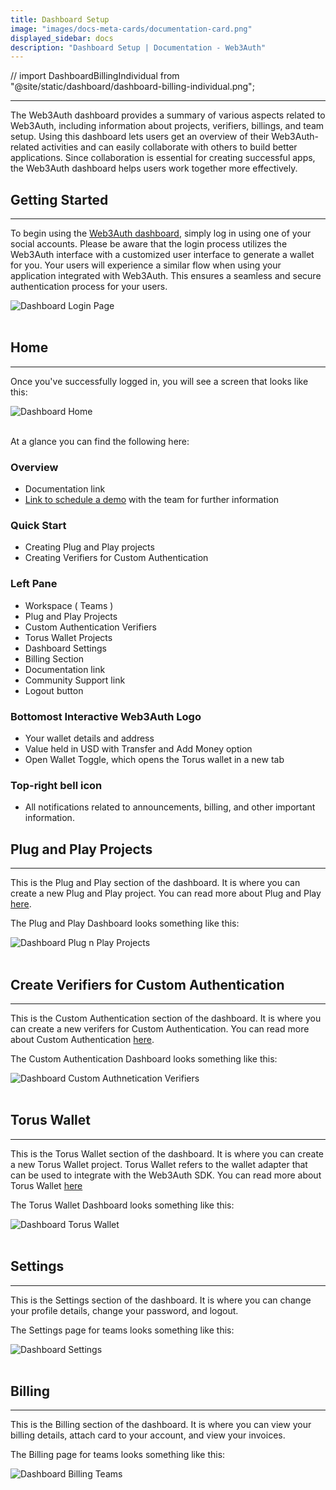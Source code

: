 ```yaml
---
title: Dashboard Setup
image: "images/docs-meta-cards/documentation-card.png"
displayed_sidebar: docs
description: "Dashboard Setup | Documentation - Web3Auth"
---
```


// import DashboardBillingIndividual from "@site/static/dashboard/dashboard-billing-individual.png";

---

The Web3Auth dashboard provides a summary of various aspects related to Web3Auth, including information about projects, verifiers, billings, and team
setup. Using this dashboard lets users get an overview of their Web3Auth-related activities and can easily collaborate with others to build better
applications. Since collaboration is essential for creating successful apps, the Web3Auth dashboard helps users work together more effectively.

## Getting Started

---

To begin using the [Web3Auth dashboard](https://dashboard.web3auth.io/), simply log in using one of your social accounts. Please be aware that the
login process utilizes the Web3Auth interface with a customized user interface to generate a wallet for you. Your users will experience a similar flow
when using your application integrated with Web3Auth. This ensures a seamless and secure authentication process for your users.

<div style={{ flexBasis: "300px", flexGrow: "1", textAlign: "center" }}>
  <img src={DashboardLoginPage} style={{ alignSelf: "center", maxWidth: "100%" }} alt="Dashboard Login Page" />
</div>
<br />

## Home

---

Once you've successfully logged in, you will see a screen that looks like this:

<div style={{ flexBasis: "300px", flexGrow: "1", textAlign: "center" }}>
  <img src={DashboardHome} style={{ alignSelf: "center", maxWidth: "100%" }} alt="Dashboard Home" />
</div>
<br />

At a glance you can find the following here:

### Overview

- Documentation link
- [Link to schedule a demo](https://calendly.com/web3auth/meeting-with-web3auth) with the team for further information

### Quick Start

- Creating Plug and Play projects
- Creating Verifiers for Custom Authentication

### Left Pane

- Workspace ( Teams )
- Plug and Play Projects
- Custom Authentication Verifiers
- Torus Wallet Projects
- Dashboard Settings
- Billing Section
- Documentation link
- Community Support link
- Logout button

### Bottomost Interactive Web3Auth Logo

- Your wallet details and address
- Value held in USD with Transfer and Add Money option
- Open Wallet Toggle, which opens the Torus wallet in a new tab

### Top-right bell icon

- All notifications related to announcements, billing, and other important information.

## Plug and Play Projects

---

This is the Plug and Play section of the dashboard. It is where you can create a new Plug and Play project. You can read more about Plug and Play
[here](/docs/pnp/introduction).

The Plug and Play Dashboard looks something like this:

<div style={{ flexBasis: "300px", flexGrow: "1", textAlign: "center" }}>
  <img src={DashboardPnP} style={{ alignSelf: "center", maxWidth: "100%" }} alt="Dashboard Plug n Play Projects" />
</div>
<br />

## Create Verifiers for Custom Authentication

---

This is the Custom Authentication section of the dashboard. It is where you can create a new verifers for Custom Authentication. You can read more
about Custom Authentication [here](/docs/auth-provider-setup/).

The Custom Authentication Dashboard looks something like this:

<div style={{ flexBasis: "300px", flexGrow: "1", textAlign: "center" }}>
  <img src={DashboardVerifiers} style={{ alignSelf: "center", maxWidth: "100%" }} alt="Dashboard Custom Authnetication Verifiers" />
</div>
<br />

## Torus Wallet

---

This is the Torus Wallet section of the dashboard. It is where you can create a new Torus Wallet project. Torus Wallet refers to the wallet adapter
that can be used to integrate with the Web3Auth SDK. You can read more about Torus Wallet [here](https://docs.tor.us/wallet/get-started)

The Torus Wallet Dashboard looks something like this:

<div style={{ flexBasis: "300px", flexGrow: "1", textAlign: "center" }}>
  <img src={DashboardTorusWallet} style={{ alignSelf: "center", maxWidth: "100%" }} alt="Dashboard Torus Wallet" />
</div>
<br />

## Settings

---

This is the Settings section of the dashboard. It is where you can change your profile details, change your password, and logout.

The Settings page for teams looks something like this:

<div style={{ flexBasis: "300px", flexGrow: "1", textAlign: "center" }}>
  <img src={DashboardSettings} style={{ alignSelf: "center", maxWidth: "100%" }} alt="Dashboard Settings" />
</div>
<br />

## Billing

---

This is the Billing section of the dashboard. It is where you can view your billing details, attach card to your account, and view your invoices.

The Billing page for teams looks something like this:

<div style={{ flexBasis: "300px", flexGrow: "1", textAlign: "center" }}>
  <img src={DashboardBillingTeam} style={{ alignSelf: "center", maxWidth: "100%" }} alt="Dashboard Billing Teams" />
</div>
<br />
